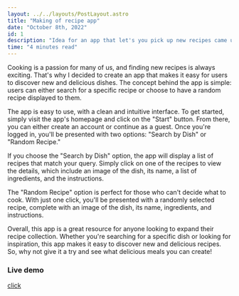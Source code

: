 ```yaml
---
layout: ../../layouts/PostLayout.astro
title: "Making of recipe app"
date: "October 8th, 2022"
id: 1
description: "Idea for an app that let's you pick up new recipes came up when I was hungry."
time: "4 minutes read"
---
```


Cooking is a passion for many of us, and finding new recipes is always exciting. That's why I decided to create an app that makes it easy for users to discover new and delicious dishes. The concept behind the app is simple: users can either search for a specific recipe or choose to have a random recipe displayed to them.

The app is easy to use, with a clean and intuitive interface. To get started, simply visit the app's homepage and click on the "Start" button. From there, you can either create an account or continue as a guest. Once you're logged in, you'll be presented with two options: "Search by Dish" or "Random Recipe."

If you choose the "Search by Dish" option, the app will display a list of recipes that match your query. Simply click on one of the recipes to view the details, which include an image of the dish, its name, a list of ingredients, and the instructions.

The "Random Recipe" option is perfect for those who can't decide what to cook. With just one click, you'll be presented with a randomly selected recipe, complete with an image of the dish, its name, ingredients, and instructions.

Overall, this app is a great resource for anyone looking to expand their recipe collection. Whether you're searching for a specific dish or looking for inspiration, this app makes it easy to discover new and delicious recipes. So, why not give it a try and see what delicious meals you can create!

### Live demo
[click](https://grabafood.vercel.app/)